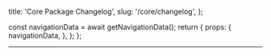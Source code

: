   title: 'Core Package Changelog',
  slug: '/core/changelog',
};



  const navigationData = await getNavigationData();
  return {
    props: {
      navigationData,
    },
  };
};

<GenericHeader name={meta.title} categoryRoute={SidebarCategoryRoutes.CORE} />

---

 <contentwrapper>
<content>

<Changelog />

</content>
</contentwrapper>
